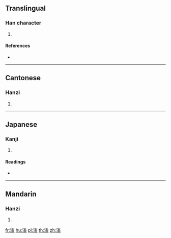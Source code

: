 ==Translingual==

===Han character===
{{Han char|rn=85|rad=水|as=10|sn=13|four=30163|canj=EYVW}}

# {{defn|Han|sort=水10}}

====References====
* {{Han ref|kx=0641.210|dkj=17999|dj=1049.020|hdz=31706.060|uh=6EC0|ud=28352|bh=DE47|bd=56903}}

----

==Cantonese==

===Hanzi===
{{yue-hanzi|jyut=|y=chuk1}}

# {{defn|lang=yue|sort=水10}}

----

==Japanese==

===Kanji===
{{ja-kanji|grade=|rs=水10}}

# {{defn|lang=ja|sort=水10}}

====Readings====
* {{ja-readings|on=[[ちく]] (chiku)|kun=[[あつまる]] (atsumaru)}}

----

==Mandarin==

===Hanzi===
{{cmn-hanzi|pin=[[chù]] ([[chu4]])|wg=ch'u<sup>4</sup>}}

# {{defn|lang=cmn|sort=水10}}

[[fr:滀]]
[[hu:滀]]
[[pl:滀]]
[[th:滀]]
[[zh:滀]]